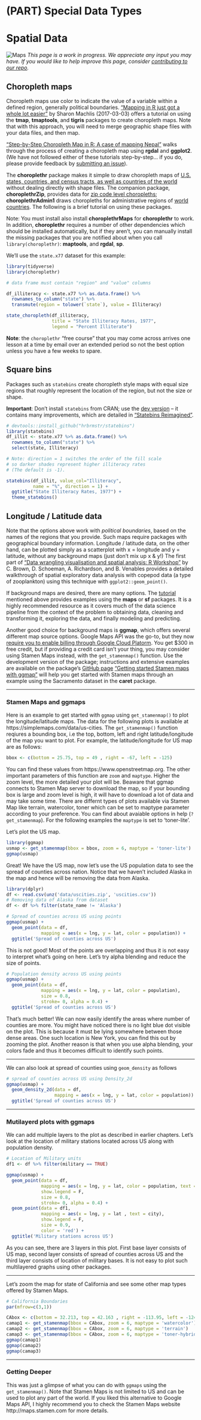 # (PART) Special Data Types {-}

# Spatial Data {#maps}

<!-- Under Construction Section
----------------------------------------------------------------------------- -->
![Maps](images/banners/banner_maps.png)
*This page is a work in progress. We appreciate any input you may have. If you would like to help improve this page, consider [contributing to our repo](contribute.html).*
<!-- ------------------------------------------------------------------------ -->


## Choropleth maps

Choropleth maps use color to indicate the value of a variable within a defined region, generally political boundaries. ["Mapping in R just got a whole lot easier"](https://www.computerworld.com/article/3175623/mapping-in-r-just-got-a-whole-lot-easier.html){target="_blank"} by Sharon Machlis (2017-03-03) offers a tutorial on using the **tmap**, **tmaptools**, and **tigris** packages to create choropleth maps. Note that with this approach, you will need to merge geographic shape files with your data files, and then map. 

["Step-by-Step Choropleth Map in R: A case of mapping Nepal"](https://medium.com/@anjesh/step-by-step-choropleth-map-in-r-a-case-of-mapping-nepal-7f62a84078d9){target="_blank"} walks through the process of creating a choropleth map using **rgdal** and **ggplot2**.  (We have not followed either of these tutorials step-by-step... if you do, please provide feedback by [submitting an issue](https://github.com/jtr13/EDAV/issues){target="_blank"}).


The **choroplethr** package makes it simple to draw choropleth maps of [U.S. states, countries, and census tracts, as well as countries of the world](https://arilamstein.com/documentation/choroplethr/reference/){target="_blank"} without dealing directly with shape files. The companion package, **choroplethrZip**, provides data for [zip code level choropleths](https://arilamstein.com/creating-zip-code-choropleths-choroplethrzip/){target="_blank"}; **choroplethrAdmin1** draws choropleths for administrative regions of [world countries](https://rdrr.io/cran/choroplethrAdmin1/man/get_admin1_countries.html){target="_blank"}. The following is a brief tutorial on using these packages.

Note: You must install also install **choroplethrMaps** for **choroplethr** to work.  In addition, **choroplethr** requires a number of other dependencies which should be installed automatically, but if they aren't, you can manually install the missing packages that you are notified about when you call `library(choroplethr)`: **maptools**, and **rgdal**, **sp**.

We'll use the `state.x77` dataset for this example:

```r
library(tidyverse)
library(choroplethr)

# data frame must contain "region" and "value" columns

df_illiteracy <- state.x77 %>% as.data.frame() %>% 
  rownames_to_column("state") %>% 
  transmute(region = tolower(`state`), value = Illiteracy)

state_choropleth(df_illiteracy,
                 title = "State Illiteracy Rates, 1977",
                 legend = "Percent Illiterate")
```

**Note**: the `choroplethr` "free course" that you may come across arrives one lesson at a time by email over an extended period so not the best option unless you have a few weeks to spare.


## Square bins

Packages such as `statebins` create choropleth style maps with equal size regions that roughly represent the location of the region, but not the size or shape.

**Important**:  Don't install `statebins` from CRAN; use the [dev version](https://github.com/hrbrmstr/statebins){target="_blank"} -- it contains many improvements, which are detailed in ["Statebins Reimagined"](https://rud.is/b/2017/11/18/statebins-reimagined/#comment-19346){target="_blank"}.

```r
# devtools::install_github("hrbrmstr/statebins")
library(statebins)
df_illit <- state.x77 %>% as.data.frame() %>% 
  rownames_to_column("state") %>% 
  select(state, Illiteracy)

# Note: direction = 1 switches the order of the fill scale 
# so darker shades represent higher illiteracy rates
# (The default is -1).

statebins(df_illit, value_col="Illiteracy",
          name = "%", direction = 1) +
  ggtitle("State Illiteracy Rates, 1977") +
  theme_statebins()
```

## Longitude / Latitude data 

Note that the options above work with *political boundaries*, based on the names of the regions that you provide. Such maps require packages with geographical boundary information. Longitude / latitude data, on the other hand, can be plotted simply as a scatterplot with x = longitude and y = latitude, without any background maps (just don't mix up x & y!) The first part of ["Data wrangling visualisation and spatial analysis: R Workshop"](http://www.seascapemodels.org/data/data-wrangling-spatial-course.html) by C. Brown, D. Schoeman, A. Richardson, and B. Venables provides a detailed walkthrough of spatial exploratory data analysis with copepod data (a type of zooplankton) using this technique with `ggplot2::geom_point()`. 

If background maps are desired, there are many options.  The [tutorial](http://www.seascapemodels.org/data/data-wrangling-spatial-course.html) mentioned above provides examples using the **maps** or **sf** packages. It is a highly recommended resource as it covers much of the data science pipeline from the context of the problem to obtaining data, cleaning and transforming it, exploring the data, and finally modeling and predicting.

Another good choice for background maps is **ggmap**, which offers several different map source options.  Google Maps API was the go-to, but they now [require you to enable billing through Google Cloud Platorm](https://cloud.google.com/free/){target="_blank"}.  You get $300 in free credit, but if providing a credit card isn't your thing, you may consider using Stamen Maps instead, with the `get_stamenmap()` function. Use the development version of the package; instructions and extensive examples are available on the package's [GitHub page](https://github.com/dkahle/ggmap){target="_blank"} ["Getting started Stamen maps with ggmap"](https://statisticaloddsandends.wordpress.com/2018/10/25/getting-started-stamen-maps-with-ggmap/){target="_blank"} will help you get started with Stamen maps through an example using the Sacramento dataset in the **caret** package.

***

### Stamen Maps and ggmaps

Here is an example to get started with `ggmap` using `get_stamenmap()` to plot the longitude/latitude maps. The data for the following plots is available at https://simplemaps.com/data/us-cities. The `get_stamenmap()` function reqiures a bounding box, i.e the top, bottom, left and right latitude/longitude of the map you want to plot. For example, the latitude/longitude for US map are as follows:

```r
bbox <- c(bottom = 25.75, top = 49 , right = -67, left = -125)
```

You can find these values from https://www.openstreetmap.org. The other important parameters of this function are `zoom` and `maptype`. Higher the zoom level, the more detailed your plot will be. Beaware that ggmap connects to Stamen Map server to download the map, so if your bounding box is large and zoom level is high, it will have to download a lot of data and may take some time. There are differnt types of plots available via Stamen Map like terrain, watercolor, toner which can be set to maptype parameter according to your preference. You can find about avaiable options in help (`?get_stamenmap`). For the following examples the `maptype` is set to ‘toner-lite’.

Let’s plot the US map.

```r
library(ggmap)
usmap <- get_stamenmap(bbox = bbox, zoom = 6, maptype = 'toner-lite') 
ggmap(usmap)
```

Great! We have the US map, now let’s use the US population data to see the spread of counties across nation. Notice that we haven’t included Alaska in the map and hence will be removing the data from Alaska.

```r
library(dplyr)
df <- read.csv(unz('data/uscities.zip', 'uscities.csv'))
# Removing data of Alaska from dataset
df <- df %>% filter(state_name != 'Alaska')
```

```r
# Spread of counties across US using points
ggmap(usmap) + 
  geom_point(data = df, 
             mapping = aes(x = lng, y = lat, color = population)) +
  ggtitle('Spread of counties across US')
```

This is not good! Most of the points are overlapping and thus it is not easy to interpret what’s going on here. Let’s try alpha blending and reduce the size of points.

```r
# Population density across US using points
ggmap(usmap) + 
  geom_point(data = df, 
             mapping = aes(x = lng, y = lat, color = population),
             size = 0.8,
             stroke= 0, alpha = 0.4) +
  ggtitle('Spread of counties across US')
```

That’s much better! We can now easily identify the areas where number of counties are more. You might have noticed there is no light blue dot visible on the plot. This is because it must be lying somewhere between those dense areas. One such location is New York, you can find this out by zooming the plot. Another reason is that when you use alpha blending, your colors fade and thus it becomes difficult to identify such points. 

***

We can also look at spread of counties using `geom_density` as follows

```r
# spread of counties across US using Density_2d
ggmap(usmap) + 
  geom_density_2d(data = df, 
                  mapping = aes(x = lng, y = lat, color = population)) +
  ggtitle('Spread of counties across US')
```

***

### Mutilayerd plots with ggmaps

We can add multiple layers to the plot as described in earlier chapters. Let’s look at the location of military stations located across US along with population density.

```r
# Location of Military units 
df1 <- df %>% filter(military == TRUE) 

ggmap(usmap) + 
  geom_point(data = df, 
             mapping = aes(x = lng, y = lat, color = population, text = city),
             show.legend = F,
             size = 0.8,
             stroke= 0, alpha = 0.4) +
  geom_point(data = df1, 
             mapping = aes(x = lng, y = lat , text = city), 
             show.legend = F,
             size = 0.9,
             color = 'red') + 
  ggtitle('Military stations across US')
```

As you can see, there are 3 layers in this plot. First base layer consists of US map, second layer consists of spread of counties across US and the third layer consists of location of military bases. It is not easy to plot such multilayered graphs using other packages. 

***

Let’s zoom the map for state of California and see some other map types offered by Stamen Maps.

```r
# California Boundaries
par(mfrow=c(3,1))

CAbox <- c(bottom = 32.213, top = 42.163 , right = -113.95, left = -124.585)
camap1 <- get_stamenmap(bbox = CAbox, zoom = 6, maptype = 'watercolor')
camap2 <- get_stamenmap(bbox = CAbox, zoom = 6, maptype = 'terrain')
camap3 <- get_stamenmap(bbox = CAbox, zoom = 6, maptype = 'toner-hybrid')
ggmap(camap1)
ggmap(camap2)
ggmap(camap3)
```

***

### Getting Deeper

This was just a glimpse of what you can do with `ggmaps` using the `get_stamenmap()`. Note that Stamen Maps is not limited to US and can be used to plot any part of the world. If you liked this alternative to Google Maps API, I highly recommend you to check the Stamen Maps website http://maps.stamen.com for more details.
